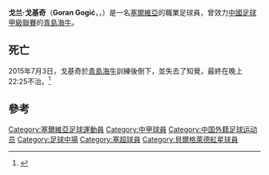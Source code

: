 {{noteTA|G1=足球}}
{{Infobox football biography
|         name =戈兰·戈基奇<br>{{Lang|sr|Горан Гогић}}
|              image = Spartak-Zrvena (9).jpg
|         image_size = 200px
|           fullname = Goran Gogić
|        birth_date = {{birth date|df=yes|1986|4|24}}
| birth_place = [[南斯拉夫社會主義聯邦共和國|南斯拉夫]][[塞爾維亞社會主義共和國|塞爾維亞]][[弗爾巴斯|弗爾巴斯]]（今[[塞爾維亞|塞爾維亞]]）
| death_date = {{death date and age|2015|7|3|1986|4|24|df=y}}
| death_place = {{CHN}}[[山東省|山東省]][[青島市|青島市]]
|             height = {{height|m=1.94}}
|           position = [[防守中場|防守中場]]
|        currentclub =
|         clubnumber =
| youthyears1 =  1998-2004
| youthclubs1 =  [[貝爾格萊德紅星足球俱樂部|貝爾格萊德紅星]]
| years1 = 2004–2006   | clubs1 = {{le|乌布耶丁斯特沃足球俱乐部|FK Jedinstvo Ub|乌布耶丁斯特沃}}   | caps1 = 50   | goals1 = 2
| years2 = 2006–2007   | clubs2 = [[庫卡瑞奇足球俱樂部|庫卡瑞奇]]   | caps2 = 20    | goals2 = 2
| years3 = 2007–2009   | clubs3 = [[克魯舍瓦茨進步足球俱樂部|克魯舍瓦茨進步]]   | caps3 = 45   | goals3 = 2
| years4 = 2009–2010   | clubs4 = [[伊萬尼察楓樹足球俱樂部|伊萬尼察楓樹]]   | caps4 = 41    | goals4 = 2
| years5 = 2011–2013   | clubs5 = [[雅戈丁那足球俱樂部|雅戈丁那]]  | caps5 = 54   | goals5 = 5
| years6 = 2013–2015   | clubs6 = [[貝爾格萊德紅星足球俱樂部|貝爾格萊德紅星]] |caps6 = 27 | goals6 = 1
| years7 = 2015         | clubs7 = [[青島海牛足球俱樂部|青島海牛]] |caps7 = 15  | goals7 = 1 |totalcaps = 252 | totalgoals = 15
| nationalyears1 =  
| nationalteam1 =  
| nationalcaps1 =    
| nationalgoals1 =
| pcupdate = 2015年7月3日
| ntupdate =
}}

'''戈兰·戈基奇'''（'''Goran Gogić'''，{{Lang-sr|Горан Гогић}}，{{bd|1986年|4月24日|2015年|7月3日|catIdx=Gogić}}）是一名[[塞爾維亞|塞爾維亞]]的職業足球員，曾效力[[中國足球甲級聯賽|中國足球甲級聯賽]]的[[青島海牛足球俱樂部|青島海牛]]。

==死亡==
2015年7月3日，戈基奇於[[青島海牛足球俱樂部|青島海牛]]訓練後倒下，並失去了知覺，最終在晚上22:25不治。<ref>{{cite web|url=http://sports.sina.com.cn/china/b/2015-07-03/doc-ifxesssr5415203.shtml|title=青岛海牛外援训练后突发疾病 医治无效后身亡|publisher=|accessdate=3 July 2015|archive-date=2015-07-04|archive-url=https://web.archive.org/web/20150704164641/http://sports.sina.com.cn/china/b/2015-07-03/doc-ifxesssr5415203.shtml|dead-url=no}}</ref>

==參考==
{{Reflist}}

{{2015年中甲分类名单海牛}}
{{DEFAULTSORT: Gogić, Goran}}
[[Category:塞爾維亞足球運動員|Category:塞爾維亞足球運動員]]
[[Category:中甲球員|Category:中甲球員]]
[[Category:中国外籍足球运动员|Category:中国外籍足球运动员]]
[[Category:足球中場|Category:足球中場]]
[[Category:塞超球員|Category:塞超球員]]
[[Category:貝爾格萊德紅星球員|Category:貝爾格萊德紅星球員]]